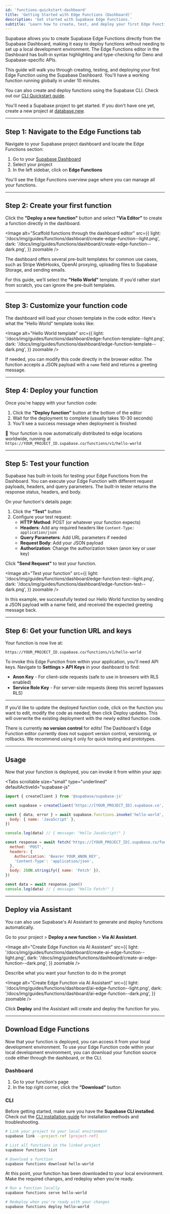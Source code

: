 ```yaml
---
id: 'functions-quickstart-dashboard'
title: 'Getting Started with Edge Functions (Dashboard)'
description: 'Get started with Supabase Edge Functions.'
subtitle: 'Learn how to create, test, and deploy your first Edge Function using the Supabase Dashboard.'
---
```


Supabase allows you to create Supabase Edge Functions directly from the Supabase Dashboard, making it easy to deploy functions without needing to set up a local development environment. The Edge Functions editor in the Dashboard has built-in syntax highlighting and type-checking for Deno and Supabase-specific APIs.

This guide will walk you through creating, testing, and deploying your first Edge Function using the Supabase Dashboard. You'll have a working function running globally in under 10 minutes.

<Admonition type="tip" label="Prefer using the CLI?">

You can also create and deploy functions using the Supabase CLI. Check out our [CLI Quickstart guide](/docs/guides/functions/quickstart).

</Admonition>

<Admonition type="info" label="New to Supabase?">

You'll need a Supabase project to get started. If you don't have one yet, create a new project at [database.new](https://database.new/).

</Admonition>

---

## Step 1: Navigate to the Edge Functions tab

Navigate to your Supabase project dashboard and locate the Edge Functions section:

1. Go to your [Supabase Dashboard](https://supabase.com/dashboard)
2. Select your project
3. In the left sidebar, click on **Edge Functions**

You'll see the Edge Functions overview page where you can manage all your functions.

---

## Step 2: Create your first function

Click the **"Deploy a new function"** button and select **"Via Editor"** to create a function directly in the dashboard.

<Image
  alt="Scaffold functions through the dashboard editor"
  src={{
    light: '/docs/img/guides/functions/dashboard/create-edge-function--light.png',
    dark: '/docs/img/guides/functions/dashboard/create-edge-function--dark.png',
  }}
  zoomable
/>

<Admonition type="info" label="Pre-built templates">
The dashboard offers several pre-built templates for common use cases, such as Stripe WebHooks, OpenAI proxying, uploading files to Supabase Storage, and sending emails.

For this guide, we’ll select the **"Hello World"** template. If you’d rather start from scratch, you can ignore the pre-built templates.

</Admonition>

---

## Step 3: Customize your function code

The dashboard will load your chosen template in the code editor. Here's what the "Hello World" template looks like:

<Image
  alt="Hello World template"
  src={{
    light: '/docs/img/guides/functions/dashboard/edge-function-template--light.png',
    dark: '/docs/img/guides/functions/dashboard/edge-function-template--dark.png',
  }}
  zoomable
/>

If needed, you can modify this code directly in the browser editor. The function accepts a JSON payload with a `name` field and returns a greeting message.

---

## Step 4: Deploy your function

Once you're happy with your function code:

1. Click the **"Deploy function"** button at the bottom of the editor
2. Wait for the deployment to complete (usually takes 10-30 seconds)
3. You'll see a success message when deployment is finished

🚀 Your function is now automatically distributed to edge locations worldwide, running at `https://YOUR_PROJECT_ID.supabase.co/functions/v1/hello-world`

---

## Step 5: Test your function

Supabase has built-in tools for testing your Edge Functions from the Dashboard. You can execute your Edge Function with different request payloads, headers, and query parameters. The built-in tester returns the response status, headers, and body.

On your function's details page:

1. Click the **"Test"** button
2. Configure your test request:
   - **HTTP Method**: POST (or whatever your function expects)
   - **Headers**: Add any required headers like `Content-Type: application/json`
   - **Query Parameters**: Add URL parameters if needed
   - **Request Body**: Add your JSON payload
   - **Authorization**: Change the authorization token (anon key or user key)

Click **"Send Request"** to test your function.

<Image
  alt="Test your function"
  src={{
    light: '/docs/img/guides/functions/dashboard/edge-function-test--light.png',
    dark: '/docs/img/guides/functions/dashboard/edge-function-test--dark.png',
  }}
  zoomable
/>

In this example, we successfully tested our Hello World function by sending a JSON payload with a name field, and received the expected greeting message back.

---

## Step 6: Get your function URL and keys

Your function is now live at:

```
https://YOUR_PROJECT_ID.supabase.co/functions/v1/hello-world
```

To invoke this Edge Function from within your application, you'll need API keys. Navigate to **Settings > API Keys** in your dashboard to find:

- **Anon Key** - For client-side requests (safe to use in browsers with RLS enabled)
- **Service Role Key** - For server-side requests (keep this secret! bypasses RLS)

---

If you’d like to update the deployed function code, click on the function you want to edit, modify the code as needed, then click Deploy updates. This will overwrite the existing deployment with the newly edited function code.

<Admonition type="warning" label="No version control">

There is currently **no version control** for edits! The Dashboard's Edge Function editor currently does not support version control, versioning, or rollbacks. We recommend using it only for quick testing and prototypes.

</Admonition>

---

## Usage

Now that your function is deployed, you can invoke it from within your app:

<Tabs
  scrollable
  size="small"
  type="underlined"
  defaultActiveId="supabase-js"
>

<TabPanel id="supabase-js" label="Supabase Client">

```jsx
import { createClient } from '@supabase/supabase-js'

const supabase = createClient('https://[YOUR_PROJECT_ID].supabase.co', 'YOUR_ANON_KEY')

const { data, error } = await supabase.functions.invoke('hello-world', {
  body: { name: 'JavaScript' },
})

console.log(data) // { message: "Hello JavaScript!" }
```

</TabPanel>

<TabPanel id="fetch" label="Fetch API">

```jsx
const response = await fetch('https://[YOUR_PROJECT_ID].supabase.co/functions/v1/hello-world', {
  method: 'POST',
  headers: {
    Authorization: 'Bearer YOUR_ANON_KEY',
    'Content-Type': 'application/json',
  },
  body: JSON.stringify({ name: 'Fetch' }),
})

const data = await response.json()
console.log(data) // { message: "Hello Fetch!" }
```

</TabPanel>

</Tabs>

---

## Deploy via Assistant

You can also use Supabase's AI Assistant to generate and deploy functions automatically.

Go to your project > **Deploy a new function** > **Via AI Assistant**.

<Image
  alt="Create Edge Function via AI Assistant"
  src={{
    light: '/docs/img/guides/functions/dashboard/create-ai-edge-function--light.png',
    dark: '/docs/img/guides/functions/dashboard/create-ai-edge-function--dark.png',
  }}
  zoomable
/>

Describe what you want your function to do in the prompt

<Image
  alt="Create Edge Function via AI Assistant"
  src={{
    light: '/docs/img/guides/functions/dashboard/ai-edge-function--light.png',
    dark: '/docs/img/guides/functions/dashboard/ai-edge-function--dark.png',
  }}
  zoomable
/>

Click **Deploy** and the Assistant will create and deploy the function for you.

---

## Download Edge Functions

Now that your function is deployed, you can access it from your local development environment. To use your Edge Function code within your local development environment, you can download your function source code either through the dashboard, or the CLI.

### Dashboard

1. Go to your function's page
2. In the top right corner, click the **"Download"** button

### CLI

<Admonition type="info" label="CLI not installed?">

Before getting started, make sure you have the **Supabase CLI installed**. Check out the [CLI installation guide](/docs/guides/cli) for installation methods and troubleshooting.

</Admonition>

```bash
# Link your project to your local environment
supabase link --project-ref [project-ref]

# List all functions in the linked project
supabase functions list

# Download a function
supabase functions download hello-world
```

At this point, your function has been downloaded to your local environment. Make the required changes, and redeploy when you're ready.

```bash
# Run a function locally
supabase functions serve hello-world

# Redeploy when you're ready with your changes
supabase functions deploy hello-world
```
